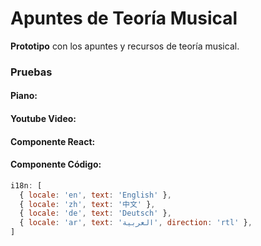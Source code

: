 
# Apuntes de Teoría Musical

**Prototipo** con los apuntes y recursos de teoría musical.

### Pruebas

#### Piano:

<div>
  <Piano markedNotesa={['c5', 'e5', 'g5', 'd5#']} />
</div>

#### Youtube Video:

<YouTube youTubeId="GUEUlw3rDEc" />

#### Componente React:

<Counter />

#### Componente Código:

```jsx
i18n: [
  { locale: 'en', text: 'English' },
  { locale: 'zh', text: '中文' },
  { locale: 'de', text: 'Deutsch' },
  { locale: 'ar', text: 'العربية', direction: 'rtl' },
]
```
